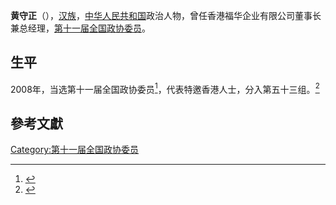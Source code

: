 {{Otheruses|other=名为黄守正的其他人物|黄克守}}

'''黄守正'''{{MH}}（{{bd|1940年||}}），[[汉族|汉族]]，[[中华人民共和国|中华人民共和国]]政治人物，曾任香港福华企业有限公司董事长兼总经理，[[第十一届全国政协委员|第十一届全国政协委员]]。

== 生平 ==
2008年，当选第十一届全国政协委员<ref>{{cite news|title=第十一届全国政协委员名单|url=http://www.indaa.com.cn/zt/2009qglh/zxzs/200903/t20090303_127573.html|accessdate=2013-04-09|newspaper=新华社北京1月25日电 中国人民政治协商会议第十一届全国委员会委员名单(共2237人，2008年1月25日政协第十届全国委员会常务委员会第二十次会议通过)|date=2008-01-25|deadurl=yes|archiveurl=https://web.archive.org/web/20130928014403/http://www.indaa.com.cn/zt/2009qglh/zxzs/200903/t20090303_127573.html|archivedate=2013-09-28}}</ref>，代表特邀香港人士，分入第五十三组。<ref>{{cite news|title=全国政协信息-黄守正|url=http://www.cppcc.gov.cn/CMS/wylibary/showJcwyxtInfoWylibary.action?tabJcwyxt.guid=11W0019650&wytype=wjwy|accessdate=2013-04-11|newspaper=全国政协委员会}}</ref>

==參考文獻==
{{reflist}}

{{Authority control}}

{{DEFAULTSORT:}}
[[Category:第十一届全国政协委员|Category:第十一届全国政协委员]]


{{中国政治人物小作品}}